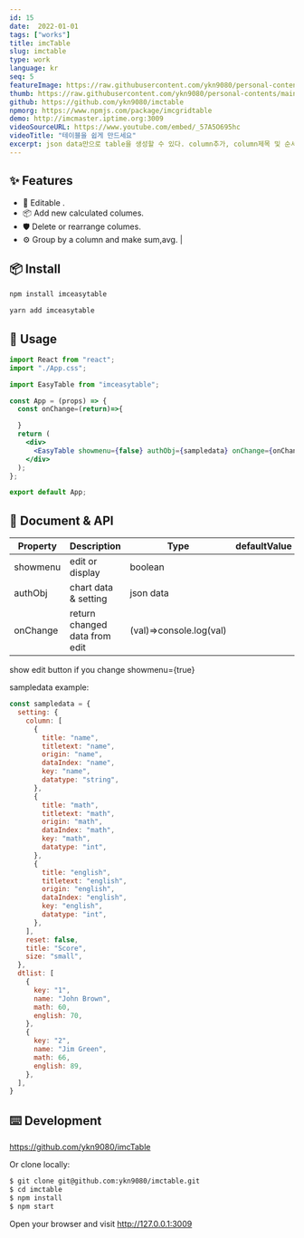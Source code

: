 ```yaml
---
id: 15
date:  2022-01-01
tags: ["works"]
title: imcTable
slug: imctable
type: work
language: kr
seq: 5
featureImage: https://raw.githubusercontent.com/ykn9080/personal-contents/main/images/work/imctable_edit.png
thumb: https://raw.githubusercontent.com/ykn9080/personal-contents/main/images/work/imctable_edit.png
github: https://github.com/ykn9080/imctable
npmorg: https://www.npmjs.com/package/imcgridtable
demo: http://imcmaster.iptime.org:3009
videoSourceURL: https://www.youtube.com/embed/_57A5O695hc
videoTitle: "테이블을 쉽게 만드세요"
excerpt: json data만으로 table을 생성할 수 있다. column추가, column제목 및 순서변경등의 조작이 가능하다. 입력된 데이터를 groupby해서 sum,avg,count등을 추가할수있다.
---
```


## ✨ Features

- 🌈 Editable .
- 📦 Add new calculated columes.
- 🛡 Delete or rearrange columes.
- ⚙️ Group by a column and make sum,avg.
  |

## 📦 Install

```bash
npm install imceasytable
```

```bash
yarn add imceasytable
```

## 🔨 Usage

```jsx
import React from "react";
import "./App.css";

import EasyTable from "imceasytable";

const App = (props) => {
  const onChange=(return)=>{

  }
  return (
    <div>
      <EasyTable showmenu={false} authObj={sampledata} onChange={onChange}/>
    </div>
  );
};

export default App;
```

## 📜 Document & API

| Property | Description                   | Type                    | defaultValue |
| -------- | ----------------------------- | ----------------------- | ------------ |
| showmenu | edit or display               | boolean                 |              |
| authObj  | chart data & setting          | json data               |              |
| onChange | return changed data from edit | (val)=>console.log(val) |              |

show edit button if you change showmenu={true}

sampledata example:

```jsx
const sampledata = {
  setting: {
    column: [
      {
        title: "name",
        titletext: "name",
        origin: "name",
        dataIndex: "name",
        key: "name",
        datatype: "string",
      },
      {
        title: "math",
        titletext: "math",
        origin: "math",
        dataIndex: "math",
        key: "math",
        datatype: "int",
      },
      {
        title: "english",
        titletext: "english",
        origin: "english",
        dataIndex: "english",
        key: "english",
        datatype: "int",
      },
    ],
    reset: false,
    title: "Score",
    size: "small",
  },
  dtlist: [
    {
      key: "1",
      name: "John Brown",
      math: 60,
      english: 70,
    },
    {
      key: "2",
      name: "Jim Green",
      math: 66,
      english: 89,
    },
  ],
}
```

## ⌨️ Development

https://github.com/ykn9080/imcTable

Or clone locally:

```bash
$ git clone git@github.com:ykn9080/imctable.git
$ cd imctable
$ npm install
$ npm start
```

Open your browser and visit http://127.0.0.1:3009
